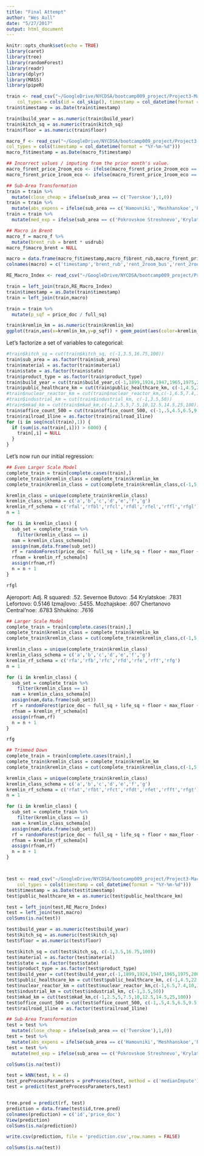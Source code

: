 ```yaml
---
title: "Final Attempt"
author: "Wes Aull"
date: "5/27/2017"
output: html_document
---
```


```r
knitr::opts_chunk$set(echo = TRUE)
library(caret)
library(tree)
library(randomForest)
library(readr)
library(dplyr)
library(MASS)
library(pipeR)

train <- read_csv("~/GoogleDrive/NYCDSA/bootcamp009_project/Project3-MachineLearning/aull_dobbins_ganemccalla_schott/data/imputed/train_total.csv", 
    col_types = cols(id = col_skip(), timestamp = col_datetime(format = "%Y-%m-%d")))
train$timestamp = as.Date(train$timestamp)

train$build_year = as.numeric(train$build_year)
train$kitch_sq = as.numeric(train$kitch_sq)
train$floor = as.numeric(train$floor)

macro_f <- read_csv("~/GoogleDrive/NYCDSA/bootcamp009_project/Project3-MachineLearning/aull_dobbins_ganemccalla_schott/data/raw/macro.csv",
col_types = cols(timestamp = col_datetime(format = "%Y-%m-%d")))
macro_f$timestamp = as.Date(macro_f$timestamp)

## Incorrect values / imputing from the prior month's value.
macro_f$rent_price_2room_eco <- ifelse(macro_f$rent_price_2room_eco == .1, 40.25, macro_f$rent_price_2room_eco)
macro_f$rent_price_1room_eco <- ifelse(macro_f$rent_price_1room_eco == '2.31', 32.61, macro_f$rent_price_1room_eco)

## Sub-Area Transformation
train = train %>%
  mutate(close_cheap = ifelse(sub_area == c('Tverskoe'),1,0))
train = train %>%
  mutate(abs_expens = ifelse(sub_area == c('Hamovniki','Meshhanskoe','Presneskoe'),1,0))
train = train %>%
  mutate(med_exp = ifelse(sub_area == c('Pokrovskoe Streshnevo','Krylatskoe','Severnoe Butovo'),1,0))    

## Macro in Brent
macro_f = macro_f %>%
  mutate(brent_rub = brent * usdrub)
macro_f$macro_brent = NULL

macro = data.frame(macro_f$timestamp,macro_f$brent_rub,macro_f$rent_price_2room_bus,macro_f$rent_price_2room_eco)
colnames(macro) = c('timestamp','brent_rub','rent_2room_bus','rent_2room_eco')

RE_Macro_Index <- read_csv("~/GoogleDrive/NYCDSA/bootcamp009_project/Project3-MachineLearning/aull_dobbins_ganemccalla_schott/data/macro/RE_Macro_Index.csv")

train = left_join(train,RE_Macro_Index)
train$timestamp = as.Date(train$timestamp)
train = left_join(train,macro)

train = train %>%
  mutate(p_sqf = price_doc / full_sq)

train$kremlin_km = as.numeric(train$kremlin_km)
ggplot(train,aes(x=kremlin_km,y=p_sqf)) + geom_point(aes(color=kremlin_km),alpha=.05) + geom_smooth()

```
Let's factorize a set of variables to categorical:
```r
#train$kitch_sq = cut(train$kitch_sq, c(-1,3.5,16.75,100))
train$sub_area = as.factor(train$sub_area)
train$material = as.factor(train$material)
train$state = as.factor(train$state)
train$product_type = as.factor(train$product_type)
train$build_year = cut(train$build_year,c(-1,1899,1924,1947,1965,1975,2000,2005,2010,2013,2018))
train$public_healthcare_km = cut(train$public_healthcare_km, c(-1,4.5,22,80))
#train$nuclear_reactor_km = cut(train$nuclear_reactor_km,c(-1,6.5,7.4,10,15,20,25,32,45,50,70))
#train$industrial_km = cut(train$industrial_km, c(-1,3.5,50))
#train$mkad_km = cut(train$mkad_km,c(-1,2.5,5,7.5,10,12.5,14.5,25,100))
train$office_count_500 = cut(train$office_count_500, c(-1,.5,4.5,6.5,9.5,10.5,50))
train$railroad_1line = as.factor(train$railroad_1line)
for (i in seq(ncol(train),1)) {
  if (sum(is.na(train[,i])) > 6000) {
    train[,i] = NULL
  }  
}

```
Let's now run our initial regression:
```r
## Even Larger Scale Model
complete_train = train[complete.cases(train),]
complete_train$kremlin_class = complete_train$kremlin_km
complete_train$kremlin_class = cut(complete_train$kremlin_class,c(-1,5,7,10,12.5,15,19,100))

kremlin_class = unique(complete_train$kremlin_class)
kremlin_class_schema = c('a','b','c','d','e','f','g')
kremlin_rf_schema = c('rfal','rfbl','rfcl','rfdl','rfel','rffl','rfgl')
n = 1

for (i in kremlin_class) {
  sub_set = complete_train %>%
    filter(kremlin_class == i)
  nam = kremlin_class_schema[n]
  assign(nam,data.frame(sub_set))
  rf = randomForest(price_doc ~ full_sq + life_sq + floor + max_floor + material + build_year + num_room + kitch_sq + state + product_type + kremlin_km + mkad_km + industrial_km + basketball_km + nuclear_reactor_km + power_transmission_line_km + cafe_count_500 + office_count_500 + RE_Macro_Index + market_shop_km + big_market_km + metro_min_walk + water_treatment_km + bulvar_ring_km + zd_vokzaly_avto_km + oil_chemistry_km + rent_2room_bus + rent_2room_eco + threats_factor + ts_factor + sadovoe_km + park_km + shopping_centers_km + thermal_power_plant_km + detention_facility_km + abs_expens + med_exp + close_cheap + right_by_water + shopping_centers_km + university_km + public_transport_station_km + right_by_railroad + market_count_3000 + cafe_count_5000 + sport_count_5000 + church_count_1000 + catering_km + museum_km + theater_km + big_market_km, data = sub_set)
  rfnam = kremlin_rf_schema[n]
  assign(rfnam,rf)
  n = n + 1
}

rfgl

```
Ajeroport: Adj. R squared: .52.  Severnoe Butovo: .54  Krylatskoe: .7831
Lefortovo: 0.5146   Izmajlovo: .5455. Mozhajskoe: .607  Chertanovo Central'noe: .6783
Shhukino: .7616


```r
## Larger Scale Model
complete_train = train[complete.cases(train),]
complete_train$kremlin_class = complete_train$kremlin_km
complete_train$kremlin_class = cut(complete_train$kremlin_class,c(-1,5,7,10,12.5,15,19,100))

kremlin_class = unique(complete_train$kremlin_class)
kremlin_class_schema = c('a','b','c','d','e','f','g')
kremlin_rf_schema = c('rfa','rfb','rfc','rfd','rfe','rff','rfg')
n = 1

for (i in kremlin_class) {
  sub_set = complete_train %>%
    filter(kremlin_class == i)
  nam = kremlin_class_schema[n]
  assign(nam,data.frame(sub_set))
  rf = randomForest(price_doc ~ full_sq + life_sq + floor + max_floor + material + build_year + num_room + kitch_sq + state + product_type + kremlin_km + mkad_km + industrial_km + basketball_km + nuclear_reactor_km + power_transmission_line_km + cafe_count_500 + office_count_500 + RE_Macro_Index + market_shop_km + big_market_km + metro_min_walk + water_treatment_km + bulvar_ring_km + zd_vokzaly_avto_km + oil_chemistry_km + rent_2room_bus + rent_2room_eco + threats_factor + ts_factor + sadovoe_km + park_km + shopping_centers_km + thermal_power_plant_km + detention_facility_km, data = sub_set)
  rfnam = kremlin_rf_schema[n]
  assign(rfnam,rf)
  n = n + 1
}

rfg
```


```r
## Trimmed Down
complete_train = train[complete.cases(train),]
complete_train$kremlin_class = complete_train$kremlin_km
complete_train$kremlin_class = cut(complete_train$kremlin_class,c(-1,5,7,10,12.5,15,19,100))

kremlin_class = unique(complete_train$kremlin_class)
kremlin_class_schema = c('a','b','c','d','e','f','g')
kremlin_rf_schema = c('rfat','rfbt','rfct','rfdt','rfet','rfft','rfgt')
n = 1

for (i in kremlin_class) {
  sub_set = complete_train %>%
    filter(kremlin_class == i)
  nam = kremlin_class_schema[n]
  assign(nam,data.frame(sub_set))
  rf = randomForest(price_doc ~ full_sq + life_sq + floor + max_floor + material + build_year + num_room + kitch_sq + state + product_type + kremlin_km + mkad_km + industrial_km + basketball_km + nuclear_reactor_km + power_transmission_line_km + cafe_count_500 + office_count_500 + RE_Macro_Index + market_shop_km + big_market_km + metro_min_walk + water_treatment_km + bulvar_ring_km + zd_vokzaly_avto_km + oil_chemistry_km, data = sub_set)
  rfnam = kremlin_rf_schema[n]
  assign(rfnam,rf)
  n = n + 1
}

```

```r

```



```r

```



```r
test <- read_csv("~/GoogleDrive/NYCDSA/bootcamp009_project/Project3-MachineLearning/aull_dobbins_ganemccalla_schott/data/imputed/test_total.csv", 
    col_types = cols(timestamp = col_datetime(format = "%Y-%m-%d")))
test$timestamp = as.Date(test$timestamp)
test$public_healthcare_km = as.numeric(test$public_healthcare_km)

test = left_join(test,RE_Macro_Index)
test = left_join(test,macro)
colSums(is.na(test))

test$build_year = as.numeric(test$build_year)
test$kitch_sq = as.numeric(test$kitch_sq)
test$floor = as.numeric(test$floor)

test$kitch_sq = cut(test$kitch_sq, c(-1,3.5,16.75,100))
test$material = as.factor(test$material)
test$state = as.factor(test$state)
test$product_type = as.factor(test$product_type)
test$build_year = cut(test$build_year,c(-1,1899,1924,1947,1965,1975,2000,2005,2010,2013,2018))
test$public_healthcare_km = cut(test$public_healthcare_km, c(-1,4.5,22,80))
test$nuclear_reactor_km = cut(test$nuclear_reactor_km,c(-1,6.5,7.4,10,15,20,25,32,45,50,70))
test$industrial_km = cut(test$industrial_km, c(-1,3.5,50))
test$mkad_km = cut(test$mkad_km,c(-1,2.5,5,7.5,10,12.5,14.5,25,100))
test$office_count_500 = cut(test$office_count_500, c(-1,.5,4.5,6.5,9.5,10.5,50))
test$railroad_1line = as.factor(test$railroad_1line)

## Sub-Area Transformation
test = test %>%
  mutate(close_cheap = ifelse(sub_area == c('Tverskoe'),1,0))
test = test %>%
  mutate(abs_expens = ifelse(sub_area == c('Hamovniki','Meshhanskoe','Presneskoe'),1,0))
test = test %>%
  mutate(med_exp = ifelse(sub_area == c('Pokrovskoe Streshnevo','Krylatskoe','Severnoe Butovo'),1,0))  

colSums(is.na(test))

test = kNN(test, k = 4)
test_preProcessParameters = preProcess(test, method = c('medianImpute'))
test = predict(test_preProcessParameters,test)


tree.pred = predict(rf, test)
prediction = data.frame(test$id,tree.pred)
colnames(prediction) = c('id','price_doc')
View(prediction)
colSums(is.na(prediction))

write.csv(prediction, file = 'prediction.csv',row.names = FALSE)

colSums(is.na(test))

```

